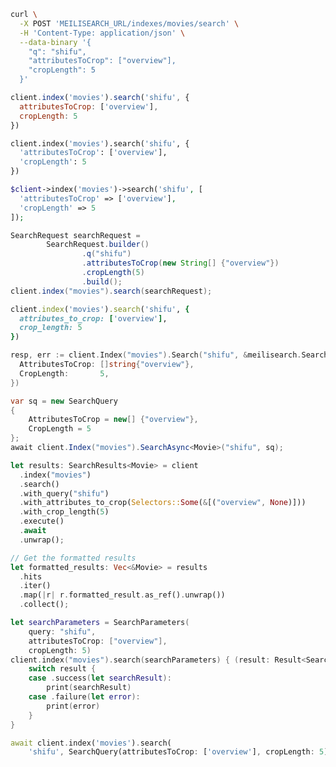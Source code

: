<CodeGroup>

```bash cURL
curl \
  -X POST 'MEILISEARCH_URL/indexes/movies/search' \
  -H 'Content-Type: application/json' \
  --data-binary '{
    "q": "shifu",
    "attributesToCrop": ["overview"],
    "cropLength": 5
  }'
```


```javascript JS
client.index('movies').search('shifu', {
  attributesToCrop: ['overview'],
  cropLength: 5
})
```


```python Python
client.index('movies').search('shifu', {
  'attributesToCrop': ['overview'],
  'cropLength': 5
})
```


```php PHP
$client->index('movies')->search('shifu', [
  'attributesToCrop' => ['overview'],
  'cropLength' => 5
]);
```


```java Java
SearchRequest searchRequest =
        SearchRequest.builder()
                .q("shifu")
                .attributesToCrop(new String[] {"overview"})
                .cropLength(5)
                .build();
client.index("movies").search(searchRequest);
```


```ruby Ruby
client.index('movies').search('shifu', {
  attributes_to_crop: ['overview'],
  crop_length: 5
})
```


```go Go
resp, err := client.Index("movies").Search("shifu", &meilisearch.SearchRequest{
  AttributesToCrop: []string{"overview"},
  CropLength:       5,
})
```


```csharp C#
var sq = new SearchQuery
{
    AttributesToCrop = new[] {"overview"},
    CropLength = 5
};
await client.Index("movies").SearchAsync<Movie>("shifu", sq);
```


```rust Rust
let results: SearchResults<Movie> = client
  .index("movies")
  .search()
  .with_query("shifu")
  .with_attributes_to_crop(Selectors::Some(&[("overview", None)]))
  .with_crop_length(5)
  .execute()
  .await
  .unwrap();

// Get the formatted results
let formatted_results: Vec<&Movie> = results
  .hits
  .iter()
  .map(|r| r.formatted_result.as_ref().unwrap())
  .collect();
```


```swift Swift
let searchParameters = SearchParameters(
    query: "shifu",
    attributesToCrop: ["overview"],
    cropLength: 5)
client.index("movies").search(searchParameters) { (result: Result<Searchable<Movie>, Swift.Error>) in
    switch result {
    case .success(let searchResult):
        print(searchResult)
    case .failure(let error):
        print(error)
    }
}
```


```dart Dart
await client.index('movies').search(
    'shifu', SearchQuery(attributesToCrop: ['overview'], cropLength: 5));
```

</CodeGroup>